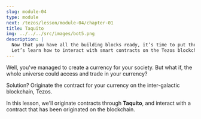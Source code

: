 ```yaml
---
slug: module-04
type: module
next: /tezos/lesson/module-04/chapter-01
title: Taquito
img: ../../../src/images/bot5.png
description: |
  Now that you have all the building blocks ready, it’s time to put them all together! <br />
  Let’s learn how to interact with smart contracts on the Tezos blockchain through the Javascript library, Taquito. 🚀🌍
---
```

Well, you've managed to create a currency for your society.
But what if, the whole universe could access and trade in your currency?

Solution? Originate the contract for your currency on the inter-galactic blockchain, Tezos.

In this lesson, we'll originate contracts through **Taquito**, and interact with a contract that has been originated on the blockchain.